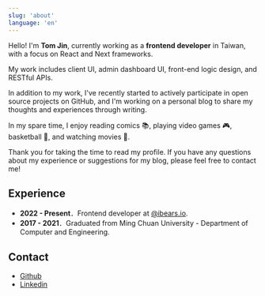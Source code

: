 ```yaml
---
slug: 'about'
language: 'en'
---
```


Hello! I'm **Tom Jin**, currently working as a **frontend developer** in Taiwan, with a focus on React and Next frameworks.

My work includes client UI, admin dashboard UI, front-end logic design, and RESTful APIs.

In addition to my work, I've recently started to actively participate in open source projects on GitHub, and I'm working on a personal blog to share my thoughts and experiences through writing.

In my spare time, I enjoy reading comics 📚, playing video games 🎮, basketball 🏀, and watching movies 🎥.

Thank you for taking the time to read my profile. If you have any questions about my experience or suggestions for my blog, please feel free to contact me!

## Experience

- **2022 - Present**．Frontend developer at [@ibears.io](https://ibears.io/).
- **2017 - 2021**．Graduated from Ming Chuan University - Department of Computer and Engineering.

## Contact

- [Github](https://github.com/tommm2)
- [Linkedin](https://www.linkedin.com/in/jinrup/)
